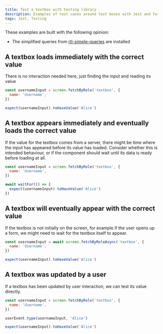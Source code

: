 ```yaml
---
title: Test a textbox with testing library
description: Examples of test cases around text boxes with Jest and Testing Library
tags: Jest, Testing
---
```


These examples are built with the following opinion:

- The simplified queries from [rtl-simple-queries](https://github.com/balavishnuvj/rtl-simple-queries) are installed

## A textbox loads immediately with the correct value

There is no interaction needed here, just finding the input and reading its value

<TestTextInput defaultValue="Alice" class="mb-10">

```js numbered labeled
const usernameInput = screen.fetchByRole('textbox', {
  name: 'Username',
})

expect(usernameInput).toHaveValue('Alice')
```

</TestTextInput>

## A textbox appears immediately and eventually loads the correct value

If the value for the textbox comes from a server, there might be time where the input has appeared before its value has loaded. Consider whether this is intended behaviour, or if the component should wait until its data is ready before loading at all.

<TestTextInput defaultValue="Alice" dataTimeout={1500} class="mb-10">

```js numbered labeled
const usernameInput = screen.fetchByRole('textbox', {
  name: 'Username',
})

await waitFor(() => {
  expect(usernameInput).toHaveValue('Alice')
})
```

</TestTextInput>

## A textbox will eventually appear with the correct value

If the textbox is not initially on the screen, for example if the user opens up a form, we might need to wait for the textbox itself to appear.

<TestTextInput defaultValue="Alice" inputTimeout={1500} class="mb-10">

```js numbered labeled
const usernameInput = await screen.fetchByRoleAsync('textbox', {
  name: 'Username',
})

expect(usernameInput).toHaveValue('Alice')
```

</TestTextInput>

## A textbox was updated by a user

If a textbox has been updated by user interaction, we can test its value directly.

<TestTextInput defaultValue="Alice" dataTimeout={1500} class="mb-10">

```js numbered labeled
const usernameInput = screen.fetchByRole('textbox', {
  name: 'Username',
})

userEvent.type(usernameInput, 'Alice')

expect(usernameInput).toHaveValue('Alice')
```

</TestTextInput>
